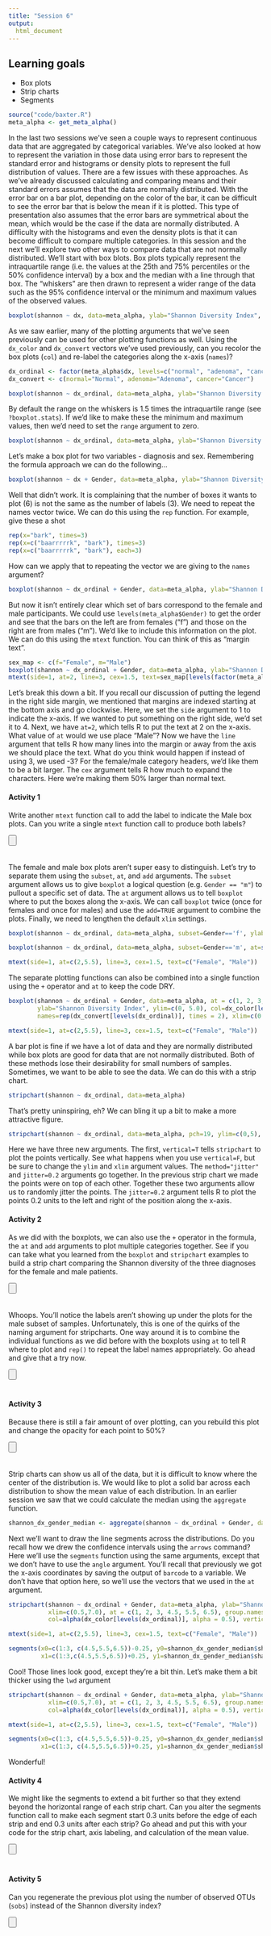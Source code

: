 ```yaml
---
title: "Session 6"
output:
  html_document
---
```


## Learning goals

* Box plots
*	Strip charts
* Segments


```r
source("code/baxter.R")
meta_alpha <- get_meta_alpha()
```

In the last two sessions we've seen a couple ways to represent continuous data that are aggregated by categorical variables. We've also looked at how to represent the variation in those data using error bars to represent the standard error and histograms or density plots to represent the full distribution of values. There are a few issues with these approaches. As we've already discussed calculating and comparing means and their standard errors assumes that the data are normally distributed. With the error bar on a bar plot, depending on the color of the bar, it can be difficult to see the error bar that is below the mean if it is plotted. This type of presentation also assumes that the error bars are symmetrical about the mean, which would be the case if the data are normally distributed. A difficulty with the histograms and even the density plots is that it can become difficult to compare multiple categories. In this session and the next we'll explore two other ways to compare data that are not normally distributed. We'll start with box blots. Box plots typically represent the intraquartile range (i.e. the values at the 25th and 75% percentiles or the 50% confidence interval) by a box and the median with a line through that box. The "whiskers" are then drawn to represent a wider range of the data such as the 95% confidence interval or the minimum and maximum values of the observed values.

```r
boxplot(shannon ~ dx, data=meta_alpha, ylab="Shannon Diversity Index", ylim=c(0, 5.0))
```

As we saw earlier, many of the plotting arguments that we've seen previously can be used for other plotting functions as well. Using the `dx_color` and `dx_convert` vectors we've used previously, can you recolor the box plots (`col`) and re-label the categories along the x-axis (`names`)?

```r
dx_ordinal <- factor(meta_alpha$dx, levels=c("normal", "adenoma", "cancer"))
dx_convert <- c(normal="Normal", adenoma="Adenoma", cancer="Cancer")

boxplot(shannon ~ dx_ordinal, data=meta_alpha, ylab="Shannon Diversity Index", ylim=c(0, 5.0), col=dx_color[levels(dx_ordinal)], names=dx_convert[levels(dx_ordinal)])
```

By default the range on the whiskers is 1.5 times the intraquartile range (see `?boxplot.stats`). If we'd like to make these the minimum and maximum values, then we'd need to set the `range` argument to zero.

```r
boxplot(shannon ~ dx_ordinal, data=meta_alpha, ylab="Shannon Diversity Index", ylim=c(0, 5.0), col=dx_color[levels(dx_ordinal)], names=dx_convert[levels(dx_ordinal)], range=0)
```


Let's make a box plot for two variables - diagnosis and sex. Remembering the formula approach we can do the following...

```r
boxplot(shannon ~ dx + Gender, data=meta_alpha, ylab="Shannon Diversity Index", ylim=c(0, 5.0), col=dx_color[levels(dx_ordinal)], names=dx_convert[levels(dx_ordinal)])
```

Well that didn't work. It is complaining that the number of boxes it wants to plot (6) is not the same as the number of labels (3). We need to repeat the names vector twice. We can do this using the `rep` function. For example, give these a shot

```r
rep(x="bark", times=3)
rep(x=c("baarrrrrk", "bark"), times=3)
rep(x=c("baarrrrrk", "bark"), each=3)
```

How can we apply that to repeating the vector we are giving to the `names` argument?

```r
boxplot(shannon ~ dx_ordinal + Gender, data=meta_alpha, ylab="Shannon Diversity Index", ylim=c(0, 5.0), col=dx_color[levels(dx_ordinal)], names=rep(dx_convert[levels(dx_ordinal)], times=2) )
```

But now it isn't entirely clear which set of bars correspond to the female and male participants. We could use `levels(meta_alpha$Gender)` to get the order and see that the bars on the left are from females ("f") and those on the right are from males ("m"). We'd like to include this information on the plot. We can do this using the `mtext` function. You can think of this as "margin text".

```r
sex_map <- c(f="Female", m="Male")
boxplot(shannon ~ dx_ordinal + Gender, data=meta_alpha, ylab="Shannon Diversity Index", ylim=c(0, 5.0), col=dx_color[levels(dx_ordinal)], names=rep(dx_convert[levels(dx_ordinal)], times=2) )
mtext(side=1, at=2, line=3, cex=1.5, text=sex_map[levels(factor(meta_alpha$Gender))[1]])
```

Let's break this down a bit. If you recall our discussion of putting the legend in the right side margin, we mentioned that margins are indexed starting at the bottom axis and go clockwise. Here, we set the `side` argument to 1 to indicate the x-axis. If we wanted to put something on the right side, we'd set it to 4. Next, we have `at=2`, which tells R to put the text at 2 on the x-axis. What value of `at` would we use place "Male"? Now we have the `line` argument that tells R how many lines into the margin or away from the axis we should place the text. What do you think would happen if instead of using 3, we used -3? For the female/male category headers, we'd like them to be a bit larger. The `cex` argument tells R how much to expand the characters. Here we're making them 50% larger than normal text.

#### Activity 1
Write another `mtext` function call to add the label to indicate the Male box plots. Can you write a single `mtext` function call to produce both labels?

<input type=button class=hideshow style="margin-bottom: 20px"></input>
<div style="display: none">

```r
boxplot(shannon ~ dx_ordinal + Gender, data=meta_alpha, ylab="Shannon Diversity Index", ylim=c(0, 5.0), col=dx_color[levels(dx_ordinal)], names=rep(dx_convert[levels(dx_ordinal)], times=2) )

mtext(side=1, at=c(2,5), line=3, cex=1.5, text=sex_map[levels(factor(meta_alpha$Gender))])
```
</div>

The female and male box plots aren't super easy to distinguish. Let's try to separate them using the `subset`, `at`, and `add` arguments. The `subset` argument allows us to give `boxplot` a logical question (e.g. `Gender == "m"`) to pullout a specific set of data. The `at` argument allows us to tell `boxplot` where to put the boxes along the x-axis. We can call `boxplot` twice (once for females and once for males) and use the `add=TRUE` argument to combine the plots. Finally, we need to lengthen the default `xlim` settings.

```r
boxplot(shannon ~ dx_ordinal, data=meta_alpha, subset=Gender=='f', ylab="Shannon Diversity Index", ylim=c(0, 5.0), col=dx_color[levels(dx_ordinal)], names=dx_convert[levels(dx_ordinal)], xlim=c(0.5,7.0))

boxplot(shannon ~ dx_ordinal, data=meta_alpha, subset=Gender=='m', at=seq(from=4.5,6.5,1), col=dx_color[levels(dx_ordinal)], names=dx_convert[levels(dx_ordinal)], add=T)

mtext(side=1, at=c(2,5.5), line=3, cex=1.5, text=c("Female", "Male"))
```



The separate plotting functions can also be combined into a single function using the `+` operator and `at` to keep the code DRY.

```r
boxplot(shannon ~ dx_ordinal + Gender, data=meta_alpha, at = c(1, 2, 3, 4.5, 5.5, 6.5),
        ylab="Shannon Diversity Index", ylim=c(0, 5.0), col=dx_color[levels(dx_ordinal)],
        names=rep(dx_convert[levels(dx_ordinal)], times = 2), xlim=c(0.5,7.0))

mtext(side=1, at=c(2,5.5), line=3, cex=1.5, text=c("Female", "Male"))
```



A bar plot is fine if we have a lot of data and they are normally distributed while box plots are good for data that are not normally distributed. Both of these methods lose their desirability for small numbers of samples. Sometimes, we want to be able to see the data. We can do this with a strip chart.

```r
stripchart(shannon ~ dx_ordinal, data=meta_alpha)
```

That's pretty uninspiring, eh? We can bling it up a bit to make a more attractive figure.

```r
stripchart(shannon ~ dx_ordinal, data=meta_alpha, pch=19, ylim=c(0,5), group.names=dx_convert[levels(dx_ordinal)], col=dx_color[levels(dx_ordinal)], vertical=T, method="jitter", jitter=0.2)
```

Here we have three new arguments. The first, `vertical=T` tells `stripchart` to plot the points vertically. See what happens when you use `vertical=F`, but be sure to change the `ylim` and `xlim` argument values. The `method="jitter"` and `jitter=0.2` arguments go together. In the previous strip chart we made the points were on top of each other. Together these two arguments allow us to randomly jitter the points. The `jitter=0.2` argument tells R to plot the points 0.2 units to the left and right of the position along the x-axis.


#### Activity 2
As we did with the boxplots, we can also use the `+` operator in the formula, the `at` and `add` arguments to plot multiple categories together. See if you can take what you learned from the `boxplot` and `stripchart` examples to build a strip chart comparing the Shannon diversity of the three diagnoses for the female and male patients.

<input type=button class=hideshow style="margin-bottom: 20px"></input>
<div style="display: none">

```r
stripchart(shannon ~ dx_ordinal, data=meta_alpha, subset=Gender=='f', ylab="Shannon Diversity Index", ylim=c(0, 5.0), col=dx_color[levels(dx_ordinal)], group.names=dx_convert[levels(dx_ordinal)], xlim=c(0.5,7.0), vertical=T, method="jitter", jitter=0.2, pch=19)

stripchart(shannon ~ dx_ordinal, data=meta_alpha, subset=Gender=='m', at=seq(from=4.5,to=6.5,by=1), col=dx_color[levels(dx_ordinal)], group.names=dx_convert[levels(dx_ordinal)], vertical=T, method="jitter", jitter=0.2, pch=19, add=T)

mtext(side=1, at=c(2,5.5), line=3, cex=1.5, text=c("Female", "Male"))
```
</div>

Whoops. You'll notice the labels aren't showing up under the plots for the male subset of samples. Unfortunately, this is one of the quirks of the naming argument for stripcharts. One way around it is to combine the individual functions as we did before with the boxplots using `at` to tell R where to plot and `rep()` to repeat the label names appropriately.  Go ahead and give that a try now.

<input type=button class=hideshow style="margin-bottom: 20px"></input>
<div style="display: none">

```r
stripchart(shannon ~ dx_ordinal + Gender, data=meta_alpha, ylab="Shannon Diversity Index", pch=19, ylim=c(0,5.0),
           xlim=c(0.5,7.0), at = c(1, 2, 3, 4.5, 5.5, 6.5), group.names=rep(dx_convert[levels(dx_ordinal)], times = 2),
           col=dx_color[levels(dx_ordinal)], vertical=T, method="jitter", jitter=0.2)

mtext(side=1, at=c(2,5.5), line=3, cex=1.5, text=c("Female", "Male"))
```
</div>

#### Activity 3
Because there is still a fair amount of over plotting, can you rebuild this plot and change the opacity for each point to 50%?

<input type=button class=hideshow style="margin-bottom: 20px"></input>
<div style="display: none">

```r
library('scales')

stripchart(shannon ~ dx_ordinal + Gender, data=meta_alpha, ylab="Shannon Diversity Index", pch=19, ylim=c(0,5.0),
           xlim=c(0.5,7.0), at = c(1, 2, 3, 4.5, 5.5, 6.5), group.names=rep(dx_convert[levels(dx_ordinal)], times = 2),
           col=alpha(dx_color[levels(dx_ordinal)], alpha = 0.5), vertical=T, method="jitter", jitter=0.2)

mtext(side=1, at=c(2,5.5), line=3, cex=1.5, text=c("Female", "Male"))
```
</div>

Strip charts can show us all of the data, but it is difficult to know where the center of the distribution is. We would like to plot a solid bar across each distribution to show the mean value of each distribution. In an earlier session we saw that we could calculate the median using the `aggregate` function.

```r
shannon_dx_gender_median <- aggregate(shannon ~ dx_ordinal + Gender, data=meta_alpha, FUN=median)
```

Next we'll want to draw the line segments across the distributions. Do you recall how we drew the confidence intervals using the `arrows` command? Here we'll use the `segments` function using the same arguments, except that we don't have to use the `angle` argument. You'll recall that previously we got the x-axis coordinates by saving the output of `barcode` to a variable. We don't have that option here, so we'll use the vectors that we used in the `at` argument.

```r
stripchart(shannon ~ dx_ordinal + Gender, data=meta_alpha, ylab="Shannon Diversity Index", pch=19, ylim=c(0,5.0),
           xlim=c(0.5,7.0), at = c(1, 2, 3, 4.5, 5.5, 6.5), group.names=rep(dx_convert[levels(dx_ordinal)], times = 2),
           col=alpha(dx_color[levels(dx_ordinal)], alpha = 0.5), vertical=T, method="jitter", jitter=0.2)

mtext(side=1, at=c(2,5.5), line=3, cex=1.5, text=c("Female", "Male"))

segments(x0=c(1:3, c(4.5,5.5,6.5))-0.25, y0=shannon_dx_gender_median$shannon,
         x1=c(1:3,c(4.5,5.5,6.5))+0.25, y1=shannon_dx_gender_median$shannon)
```

Cool! Those lines look good, except they're a bit thin. Let's make them a bit thicker using the `lwd` argument

```r
stripchart(shannon ~ dx_ordinal + Gender, data=meta_alpha, ylab="Shannon Diversity Index", pch=19, ylim=c(0,5.0),
           xlim=c(0.5,7.0), at = c(1, 2, 3, 4.5, 5.5, 6.5), group.names=rep(dx_convert[levels(dx_ordinal)], times = 2),
           col=alpha(dx_color[levels(dx_ordinal)], alpha = 0.5), vertical=T, method="jitter", jitter=0.2)

mtext(side=1, at=c(2,5.5), line=3, cex=1.5, text=c("Female", "Male"))

segments(x0=c(1:3, c(4.5,5.5,6.5))-0.25, y0=shannon_dx_gender_median$shannon,
         x1=c(1:3, c(4.5,5.5,6.5))+0.25, y1=shannon_dx_gender_median$shannon, lwd = 5)
```

Wonderful!


#### Activity 4
We might like the segments to extend a bit further so that they extend beyond the horizontal range of each strip chart. Can you alter the segments function call to make each segment start 0.3 units before the edge of each strip and end 0.3 units after each strip? Go ahead and put this with your code for the strip chart, axis labeling, and calculation of the mean value.

<input type=button class=hideshow style="margin-bottom: 20px"></input>
<div style="display: none">

```r
library('scales')

stripchart(shannon ~ dx_ordinal + Gender, data=meta_alpha, ylab="Shannon Diversity Index", pch=19, ylim=c(0,5.0),
           xlim=c(0.5,7.0), at = c(1, 2, 3, 4.5, 5.5, 6.5), group.names=rep(dx_convert[levels(dx_ordinal)], times = 2),
           col=alpha(dx_color[levels(dx_ordinal)], alpha = 0.5), vertical=T, method="jitter", jitter=0.2)

mtext(side=1, at=c(2,5.5), line=3, cex=1.5, text=c("Female", "Male"))

segments(x0=c(1:3, c(4.5,5.5,6.5))-0.3, y0=shannon_dx_gender_median$shannon,
         x1=c(1:3, c(4.5,5.5,6.5))+0.3, y1=shannon_dx_gender_median$shannon, lwd = 5)
```
</div>


#### Activity 5
Can you regenerate the previous plot using the number of observed OTUs (`sobs`) instead of the Shannon diversity index?

<input type=button class=hideshow style="margin-bottom: 20px"></input>
<div style="display: none">

```r
library('scales')

sobs_dx_gender_median <- aggregate(sobs ~ dx + Gender, data=meta_alpha, FUN=median)

stripchart(sobs ~ dx_ordinal + Gender, data=meta_alpha, ylab="Number of Observed OTUs", pch=19, ylim=c(0,400),
           xlim=c(0.5,7.0), at = c(1, 2, 3, 4.5, 5.5, 6.5), group.names=rep(dx_convert[levels(dx_ordinal)], times = 2),
           col=alpha(dx_color[levels(dx_ordinal)], alpha = 0.5), vertical=T, method="jitter", jitter=0.2)

mtext(side=1, at=c(2,5.5), line=3, cex=1.5, text=c("Female", "Male"))

segments(x0=c(1:3, c(4.5,5.5,6.5))-0.3, y0=sobs_dx_gender_median$sobs,
         x1=c(1:3, c(4.5,5.5,6.5))+0.3, y1=sobs_dx_gender_median$sobs, lwd=5)
```
</div>




<script>
$( "input.hideshow" ).each( function ( index, button ) {
  button.value = 'Show an answer';
  $( button ).click( function () {
    var target = this.nextSibling ? this : this.parentNode;
    target = target.nextSibling.nextSibling;
    if ( target.style.display == 'block' || target.style.display == '' ) {
      target.style.display = 'none';
      this.value = 'Show an answer';
    } else {
      target.style.display = 'block';
      this.value = 'Hide answer';
    }
  } );
} );
</script>
